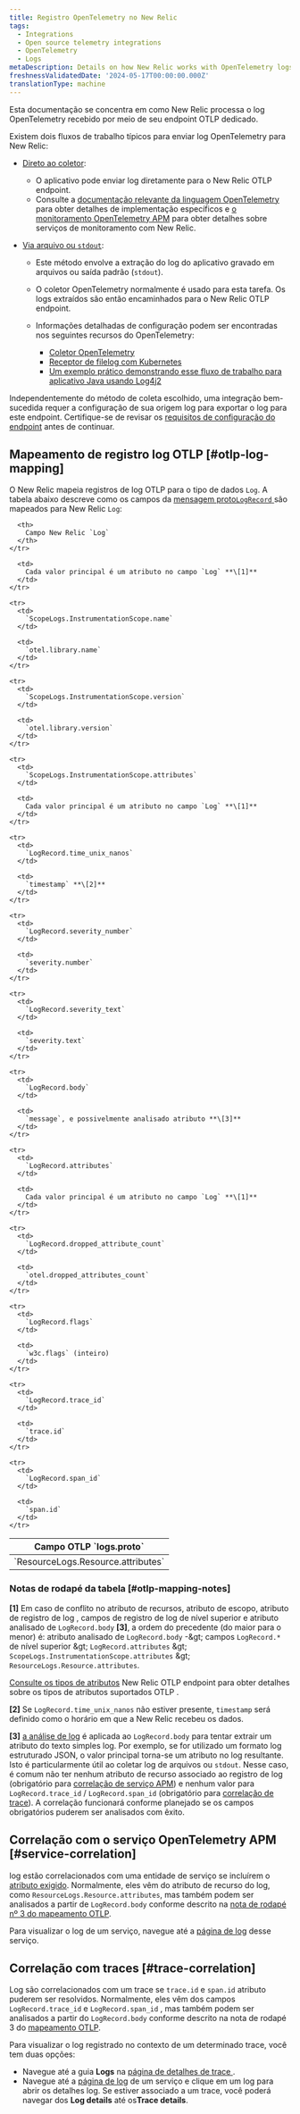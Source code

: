 ```yaml
---
title: Registro OpenTelemetry no New Relic
tags:
  - Integrations
  - Open source telemetry integrations
  - OpenTelemetry
  - Logs
metaDescription: Details on how New Relic works with OpenTelemetry logs
freshnessValidatedDate: '2024-05-17T00:00:00.000Z'
translationType: machine
---
```


Esta documentação se concentra em como New Relic processa o log OpenTelemetry recebido por meio de seu endpoint OTLP dedicado.

Existem dois fluxos de trabalho típicos para enviar log OpenTelemetry para New Relic:

* [Direto ao coletor](https://opentelemetry.io/docs/specs/otel/logs/#direct-to-collector):

  * O aplicativo pode enviar log diretamente para o New Relic OTLP endpoint.
  * Consulte a [documentação relevante da linguagem OpenTelemetry](https://opentelemetry.io/docs/languages/) para obter detalhes de implementação específicos e [o monitoramento OpenTelemetry APM](/docs/opentelemetry/get-started/apm-monitoring/opentelemetry-apm-intro/) para obter detalhes sobre serviços de monitoramento com New Relic.

* [Via arquivo ou `stdout`](https://opentelemetry.io/docs/specs/otel/logs/#via-file-or-stdout-logs):

  * Este método envolve a extração do log do aplicativo gravado em arquivos ou saída padrão (`stdout`).

  * O coletor OpenTelemetry normalmente é usado para esta tarefa. Os logs extraídos são então encaminhados para o New Relic OTLP endpoint.

  * Informações detalhadas de configuração podem ser encontradas nos seguintes recursos do OpenTelemetry:

    * [Coletor OpenTelemetry](https://opentelemetry.io/docs/collector/)
    * [Receptor de filelog com Kubernetes](https://opentelemetry.io/docs/kubernetes/collector/components/#filelog-receiver)
    * [Um exemplo prático demonstrando esse fluxo de trabalho para aplicativo Java usando Log4j2](https://github.com/newrelic/newrelic-opentelemetry-examples/tree/main/other-examples/java/logs-in-context-log4j2)

Independentemente do método de coleta escolhido, uma integração bem-sucedida requer a configuração de sua origem log para exportar o log para este endpoint. Certifique-se de revisar os [requisitos de configuração do endpoint](/docs/opentelemetry/best-practices/opentelemetry-otlp/#configure-endpoint-port-protocol) antes de continuar.

## Mapeamento de registro log OTLP [#otlp-log-mapping]

O New Relic mapeia registros de log OTLP para o tipo de dados `Log`. A tabela abaixo descreve como os campos da [mensagem proto`LogRecord` ](https://github.com/open-telemetry/opentelemetry-proto/blob/main/opentelemetry/proto/logs/v1/logs.proto)são mapeados para New Relic `Log`:

<table>
  <thead>
    <tr>
      <th>
        Campo OTLP `logs.proto`
      </th>

      <th>
        Campo New Relic `Log`
      </th>
    </tr>
  </thead>

  <tbody>
    <tr>
      <td>
        `ResourceLogs.Resource.attributes`
      </td>

      <td>
        Cada valor principal é um atributo no campo `Log` **\[1]**
      </td>
    </tr>

    <tr>
      <td>
        `ScopeLogs.InstrumentationScope.name`
      </td>

      <td>
        `otel.library.name`
      </td>
    </tr>

    <tr>
      <td>
        `ScopeLogs.InstrumentationScope.version`
      </td>

      <td>
        `otel.library.version`
      </td>
    </tr>

    <tr>
      <td>
        `ScopeLogs.InstrumentationScope.attributes`
      </td>

      <td>
        Cada valor principal é um atributo no campo `Log` **\[1]**
      </td>
    </tr>

    <tr>
      <td>
        `LogRecord.time_unix_nanos`
      </td>

      <td>
        `timestamp` **\[2]**
      </td>
    </tr>

    <tr>
      <td>
        `LogRecord.severity_number`
      </td>

      <td>
        `severity.number`
      </td>
    </tr>

    <tr>
      <td>
        `LogRecord.severity_text`
      </td>

      <td>
        `severity.text`
      </td>
    </tr>

    <tr>
      <td>
        `LogRecord.body`
      </td>

      <td>
        `message`, e possivelmente analisado atributo **\[3]**
      </td>
    </tr>

    <tr>
      <td>
        `LogRecord.attributes`
      </td>

      <td>
        Cada valor principal é um atributo no campo `Log` **\[1]**
      </td>
    </tr>

    <tr>
      <td>
        `LogRecord.dropped_attribute_count`
      </td>

      <td>
        `otel.dropped_attributes_count`
      </td>
    </tr>

    <tr>
      <td>
        `LogRecord.flags`
      </td>

      <td>
        `w3c.flags` (inteiro)
      </td>
    </tr>

    <tr>
      <td>
        `LogRecord.trace_id`
      </td>

      <td>
        `trace.id`
      </td>
    </tr>

    <tr>
      <td>
        `LogRecord.span_id`
      </td>

      <td>
        `span.id`
      </td>
    </tr>
  </tbody>
</table>

### Notas de rodapé da tabela [#otlp-mapping-notes]

**\[1]** Em caso de conflito no atributo de recursos, atributo de escopo, atributo de registro de log , campos de registro de log de nível superior e atributo analisado de `LogRecord.body` **\[3]**, a ordem do precedente (do maior para o menor) é: atributo analisado de `LogRecord.body` -&amp;gt; campos `LogRecord.*` de nível superior &amp;gt; `LogRecord.attributes` &amp;gt; `ScopeLogs.InstrumentationScope.attributes` &amp;gt; `ResourceLogs.Resource.attributes`.

[Consulte os tipos de atributos](/docs/opentelemetry/best-practices/opentelemetry-otlp/#otlp-attribute-types) New Relic OTLP endpoint para obter detalhes sobre os tipos de atributos suportados OTLP .

**\[2]** Se `LogRecord.time_unix_nanos` não estiver presente, `timestamp` será definido como o horário em que a New Relic recebeu os dados.

**\[3]** [a análise de log](/docs/logs/ui-data/parsing/) é aplicada ao `LogRecord.body` para tentar extrair um atributo do texto simples log. Por exemplo, se for utilizado um formato log estruturado JSON, o valor principal torna-se um atributo no log resultante. Isto é particularmente útil ao coletar log de arquivos ou `stdout`. Nesse caso, é comum não ter nenhum atributo de recurso associado ao registro de log (obrigatório para [correlação de serviço APM](#service-correlation)) e nenhum valor para `LogRecord.trace_id` / `LogRecord.span_id` (obrigatório para [correlação de trace](#trace-correlation)). A correlação funcionará conforme planejado se os campos obrigatórios puderem ser analisados com êxito.

## Correlação com o serviço OpenTelemetry APM [#service-correlation]

log estão correlacionados com uma entidade de serviço se incluírem o [atributo exigido](/docs/opentelemetry/best-practices/opentelemetry-best-practices-resources/#required-attributes). Normalmente, eles vêm do atributo de recurso do log, como `ResourceLogs.Resource.attributes`, mas também podem ser analisados a partir de `LogRecord.body` conforme descrito na [nota de rodapé nº 3 do mapeamento OTLP](#otlp-mapping-notes).

Para visualizar o log de um serviço, navegue até a [página de log](/docs/logs/ui-data/use-logs-ui/) desse serviço.

## Correlação com traces [#trace-correlation]

Log são correlacionados com um trace se `trace.id` e `span.id` atributo puderem ser resolvidos. Normalmente, eles vêm dos campos `LogRecord.trace_id` e `LogRecord.span_id` , mas também podem ser analisados a partir do `LogRecord.body` conforme descrito na nota de rodapé 3 do [mapeamento OTLP](#otlp-mapping-notes).

Para visualizar o log registrado no contexto de um determinado trace, você tem duas opções:

* Navegue até a guia **Logs** na [página de detalhes de trace ](/docs/distributed-tracing/ui-data/trace-details/#view-your-logs).
* Navegue até a [página de log](/docs/logs/ui-data/use-logs-ui/) de um serviço e clique em um log para abrir os detalhes log. Se estiver associado a um trace, você poderá navegar dos **Log details** até os**Trace details**.